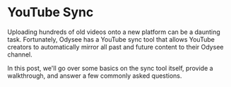 # YouTube Sync

Uploading hundreds of old videos onto a new platform can be a daunting task. Fortunately, Odysee has a YouTube sync tool that allows YouTube creators to automatically mirror all past and future content to their Odysee channel.

In this post, we'll go over some basics on the sync tool itself, provide a walkthrough, and answer a few commonly asked questions.


<div class="container" style={{ padding: 0 }}>
  <div class="row">
    <div class="col col--3 margin-bottom--lg">
      <ThumbnailCard
        title="What is YouTube Sync?"
        faIcon="fa-circle-play"
        description="YouTube sync sounds cool. What is it, though?"
        to={'/category-syncprogram/whatisyoutubesync'}
        thumbnail="https://placehold.co/1200x600"
      />
    </div>
    <div class="col col--3 margin-bottom--lg">
      <ThumbnailCard
        title="Requirements & Limits"
        description="The varying requirements and limits for different channels."
        to={'/category-syncprogram/limits'}
        thumbnail="https://placehold.co/1200x600"
      />
    </div>
    <div class="col col--3 margin-bottom--lg">
      <ThumbnailCard
        title="Walkthrough"
        description="Step-by-step guide for syncing."
        to={'/category/walkthrough'}
        thumbnail="https://placehold.co/1200x600"
      />
    </div>
    <div class="col col--3 margin-bottom--lg">
      <ThumbnailCard
        title="FAQ"
        description="Answering some frequently asked questions."
        to={'/category/frequently-asked-questions'}
        thumbnail="https://placehold.co/1200x600"
      />
    </div>
  </div>
</div>
